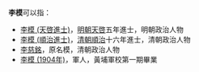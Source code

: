 '''李模'''可以指：
* [[李模_(天啓進士)|李模 (天啓進士)]]，[[明朝|明朝]][[天启_(明朝)|天啓]]五年進士，明朝政治人物
* [[李模_(順治進士)|李模 (順治進士)]]，[[清朝|清朝]][[順治|順治]]十六年進士，清朝政治人物
* [[李慈銘|李慈銘]]，原名模，清朝政治人物
* [[李模_(1904年)|李模 (1904年)]]，軍人，黃埔軍校第一期畢業

{{disambig|cat=二字李姓人名消歧義|mo}}